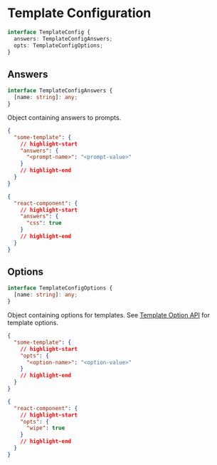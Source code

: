 
# Template Configuration

```ts title="Type"
interface TemplateConfig {
  answers: TemplateConfigAnswers;
  opts: TemplateConfigOptions;
}
```

## Answers

```ts title="Type"
interface TemplateConfigAnswers {
  [name: string]: any;
}
```

Object containing answers to prompts.

```json title=".tpsrc"
{
  "some-template": {
    // highlight-start
    "answers": {
      "<prompt-name>": "<prompt-value>"
    }
    // highlight-end
  }
}
```

<Example>

```json title=".tpsrc"
{
  "react-component": {
    // highlight-start
    "answers": {
      "css": true
    }
    // highlight-end
  }
}
```

</Example>

## Options

```ts title="Type"
interface TemplateConfigOptions {
  [name: string]: any;
}
```

Object containing options for templates. See
[Template Option API](../template#options) for template options.

```json title=".tpsrc"
{
  "some-template": {
    // highlight-start
    "opts": {
      "<option-name>": "<option-value>"
    }
    // highlight-end
  }
}
```

<Example>

```json title=".tpsrc"
{
  "react-component": {
    // highlight-start
    "opts": {
      "wipe": true
    }
    // highlight-end
  }
}
```

</Example>
